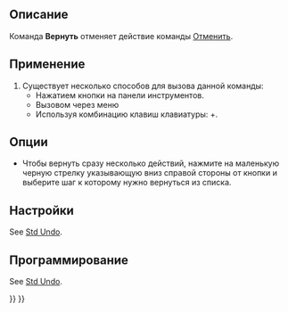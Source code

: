 <languages/>

{{Docnav/ru
|[[Std_Undo/ru|Команда "Отменить"]]
|[[Std_Cut/ru|Команда "Вырезать"]]
|[[Std_Edit_Menu/ru|Меню "Правка"]]
|IconL=Std_Undo.svg
|IconR=Std_Cut.svg
|IconC=Freecad.svg
}}

<div class="mw-translate-fuzzy">
{{GuiCommand/ru
|Name=Std_Redo
|Name/ru=Вернуть
|MenuLocation=Правка → Вернуть
|Workbenches=Все
|Shortcut={{KEY|Ctrl}}+{{KEY|Y}}
|SeeAlso=[[Std_Undo/ru|Отмена]]
}}
</div>

<span id="Description"></span>
==Описание== 

Команда '''Вернуть''' отменяет действие команды [[Std_Undo/ru|Отменить]].

<span id="Usage"></span>
==Применение==

<div class="mw-translate-fuzzy">
# Существует несколько способов для вызова данной команды:
#* Нажатием кнопки {{Button|[[Image:Std_Redo.svg|16px]] [[Std_Redo/ru|Вернуть]]}} на панели инструментов.
#* Вызовом через меню {{MenuCommand|Правка → [[Image:Std_Redo.svg|16px]] Вернуть}}
#* Используя комбинацию клавиш клавиатуры: {{KEY|Ctrl}}+{{KEY|Y}}.
</div>

<span id="Options"></span>
==Опции==

<div class="mw-translate-fuzzy">
* Чтобы вернуть сразу несколько действий, нажмите на маленькую черную стрелку указывающую вниз справой стороны от кнопки {{Button|[[Image:Std_Redo.svg|16px]] [[Std_Redo/ru|Вернуть]]}} и выберите шаг к которому нужно вернуться из списка.
</div>

<span id="Preferences"></span>
==Настройки==

See [[Std_Undo#Preferences|Std Undo]].

<span id="Scripting"></span>
==Программирование==

See [[Std_Undo#Scripting|Std Undo]].


{{Docnav/ru
|[[Std_Undo/ru|Команда "Отменить"]]
|[[Std_Cut/ru|Команда "Вырезать"]]
|[[Std_Edit_Menu/ru|Меню "Правка"]]
|IconL=Std_Undo.svg
|IconR=Std_Cut.svg
|IconC=Freecad.svg
}}

{{Std_Base_navi{{#translation:}}}}
{{Userdocnavi{{#translation:}}}}